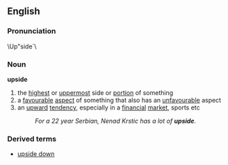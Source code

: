 ==English==
===Pronunciation===
\Up"side`\
===Noun===
'''upside'''
# the [[highest]] or [[uppermost]] side or [[portion]] of something
# a [[favourable]] [[aspect]] of something that also has an [[unfavourable]] aspect
# an [[upward]] [[tendency]], especially in a [[financial]] [[market]], sports etc
#: ''For a 22 year Serbian, Nenad Krstic has a lot of '''upside'''.''
===Derived terms===
* [[upside down]]